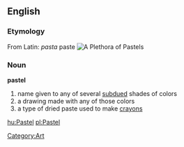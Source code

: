 {{Wikipedia}}
== English ==
=== Etymology ===
From Latin: ''pasta'' paste
[[Image:Pastel.jpg|thumb|A [[Plethora]] of Pastels]]
=== Noun ===
'''pastel'''
# name given to any of several [[subdued]] shades of colors
# a drawing made with any of those colors
# a type of dried paste used to make [[crayons]]
[[Category:Art]]

[[hu:Pastel]]
[[pl:Pastel]]